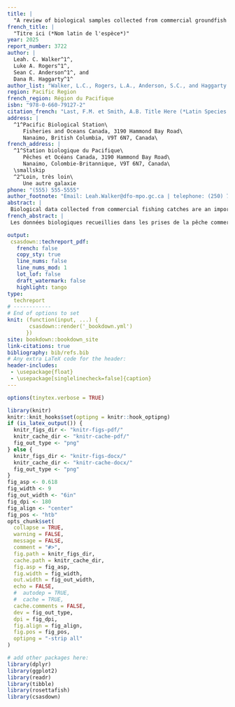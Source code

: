 ```yaml
---
title: |
  "A review of biological samples collected from commercial groundfish fisheries in British Columbia, 1996--2022"
french_title: | 
  "Titre ici (*Nom latin de l'espèce*)"
year: 2025
report_number: 3722
author: |
  Leah. C. Walker^1^,
  Luke A. Rogers^1^,
  Sean C. Anderson^1^, and
  Dana R. Haggarty^1^
author_list: "Walker, L.C., Rogers, L.A., Anderson, S.C., and Haggarty D.R."
region: Pacific Region
french_region: Région du Pacifique
isbn: "978-0-660-79127-2"
citation_french: "Last, F.M. et Smith, A.B. Title Here (*Latin Species Name*). DFO Secr. can. des avis sci. du MPO. Doc. de rech 2019/nnn. iv + 13 p."
address: |
  ^1^Pacific Biological Station\
     Fisheries and Oceans Canada, 3190 Hammond Bay Road\
     Nanaimo, British Columbia, V9T 6N7, Canada\
french_address: |
  ^1^Station biologique du Pacifique\
     Pêches et Océans Canada, 3190 Hammond Bay Road\
     Nanaimo, Colombie-Britannique, V9T 6N7, Canada\
  \smallskip
  ^2^Loin, très loin\
     Une autre galaxie
phone: "(555) 555-5555"
author_footnote: "Email: Leah.Walker@dfo-mpo.gc.ca | telephone: (250) 756-5555"
abstract: |
 Biological data collected from commercial fishing catches are an important component of fisheries stock assessments. In Canada's Pacific Region, these data have been collected by the At-Sea Observer Program (ASOP), dockside sampling programs, and special projects. However, during the COVID-19 pandemic, the ASOP was paused, and it has not been reintroduced, profoundly affecting the type and quantity of data collected from commercial fishing catches. This report was developed to provide an overview of data collection and availability from 1996 to 2022 for major BC groundfish species of commercial and conservation interest. The data were presented at a coastwide scale and also by finer Pacific Marine Fisheries Commission (PMFC) areas so that spatial and temporal trends in British Columbia could be identified. The goals of the report were to (1) summarize available data collected on commercial fishing vessels and (2) represent the temporal and spatial trends of the biological data by groundfish species. This report highlights which data are no longer being collected and can guide decisions on future sampling programs, data collection, and resource allocation.
french_abstract: |
 Les données biologiques recueillies dans les prises de la pêche commerciale constituent un élément important de l’évaluation des stocks de poissons. Dans la région du Pacifique au Canada, ces données ont été recueillies dans le cadre du Programme des observateurs en mer (POM), des programmes de vérification à quai et de projets spéciaux. Cependant, la pandémie de COVID-19 a mené à l’interruption du POM, qui n’a d’ailleurs pas encore été remis en œuvre, ce qui a pour effet d’affecter de manière importante le type et la quantité de données recueillies dans les prises de la pêche commerciale. Ce rapport a été rédigé dans le but de donner un aperçu de la cueillette et de la disponibilité des données de 1996 à 2022 pour les principales espèces de poissons de fond d’intérêt sur le plan commercial et sur le plan de la conservation en Colombie-Britannique. On a présenté les données à l’échelle de la côte et par zones de la Commission des pêches maritimes du Pacifique (CPMP) à plus petite échelle afin de déterminer les tendances spatiales et temporelles en Colombie-Britannique. Les objectifs du rapport étaient de 1) résumer les données disponibles recueillies sur les navires de pêche commerciale et 2) représenter les tendances temporelles et spatiales des données biologiques par espèce de poisson de fond. Ce rapport met en évidence les données qui ne sont plus recueillies et peut aider à orienter les décisions relatives aux futurs programmes de surveillance, à la cueillette de données et à l’affectation des ressources.

output:
 csasdown::techreport_pdf:
   french: false
   copy_sty: true
   line_nums: false
   line_nums_mod: 1
   lot_lof: false
   draft_watermark: false
   highlight: tango
type:
  techreport
# ------------
# End of options to set
knit: (function(input, ...) {
       csasdown::render('_bookdown.yml')
      })
site: bookdown::bookdown_site
link-citations: true
bibliography: bib/refs.bib
# Any extra LaTeX code for the header:
header-includes:
 - \usepackage{float}
 - \usepackage[singlelinecheck=false]{caption}
---
```


```r
options(tinytex.verbose = TRUE)
```

```r
library(knitr)
knitr::knit_hooks$set(optipng = knitr::hook_optipng)
if (is_latex_output()) {
  knitr_figs_dir <- "knitr-figs-pdf/"
  knitr_cache_dir <- "knitr-cache-pdf/"
  fig_out_type <- "png"
} else {
  knitr_figs_dir <- "knitr-figs-docx/"
  knitr_cache_dir <- "knitr-cache-docx/"
  fig_out_type <- "png"
}
fig_asp <- 0.618
fig_width <- 9
fig_out_width <- "6in"
fig_dpi <- 180
fig_align <- "center"
fig_pos <- "htb"
opts_chunk$set(
  collapse = TRUE,
  warning = FALSE,
  message = FALSE,
  comment = "#>",
  fig.path = knitr_figs_dir,
  cache.path = knitr_cache_dir,
  fig.asp = fig_asp,
  fig.width = fig_width,
  out.width = fig_out_width,
  echo = FALSE,
  #  autodep = TRUE,
  #  cache = TRUE,
  cache.comments = FALSE,
  dev = fig_out_type,
  dpi = fig_dpi,
  fig.align = fig_align,
  fig.pos = fig_pos,
  optipng = "-strip all"
)
```

```r
# add other packages here:
library(dplyr)
library(ggplot2)
library(readr)
library(tibble)
library(rosettafish)
library(csasdown)
```
